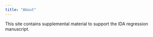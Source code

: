 ```yaml
---
title: "About"
---
```


This site contains supplemental material to support the IDA regression manuscript. 
